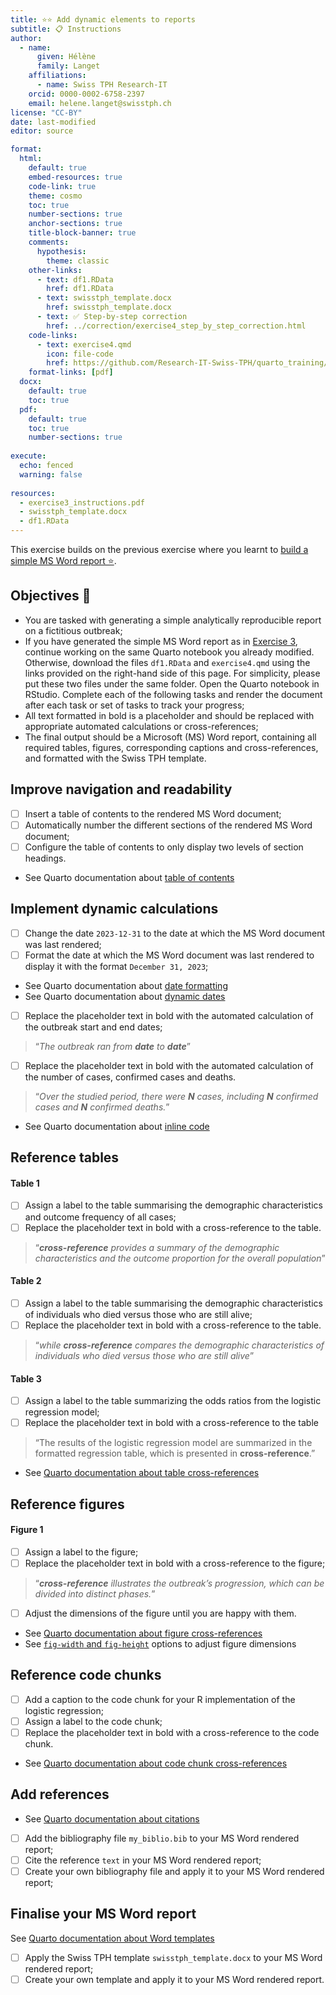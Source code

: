 ```yaml
---
title: ⭐⭐ Add dynamic elements to reports
subtitle: 📋 Instructions
author:
  - name:
      given: Hélène
      family: Langet
    affiliations:
      - name: Swiss TPH Research-IT
    orcid: 0000-0002-6758-2397
    email: helene.langet@swisstph.ch
license: "CC-BY"
date: last-modified
editor: source

format:
  html:
    default: true
    embed-resources: true
    code-link: true
    theme: cosmo
    toc: true
    number-sections: true
    anchor-sections: true
    title-block-banner: true
    comments:
      hypothesis: 
        theme: classic
    other-links:
      - text: df1.RData
        href: df1.RData
      - text: swisstph_template.docx
        href: swisstph_template.docx
      - text: ✅ Step-by-step correction
        href: ../correction/exercise4_step_by_step_correction.html
    code-links:
      - text: exercise4.qmd
        icon: file-code
        href: https://github.com/Research-IT-Swiss-TPH/quarto_training/blob/main/practicals/exercise4.qmd
    format-links: [pdf]
  docx:
    default: true
    toc: true
  pdf:
    default: true
    toc: true
    number-sections: true
    
execute:
  echo: fenced
  warning: false
    
resources:
  - exercise3_instructions.pdf
  - swisstph_template.docx
  - df1.RData
---
```


This exercise builds on the previous exercise where you learnt to [build a simple MS Word report ⭐](./exercise3_instructions.html).

## Objectives 🎯

-   You are tasked with generating a simple analytically reproducible report on a fictitious outbreak;
-   If you have generated the simple MS Word report as in [Exercise 3](./exercise3_instructions.html), continue working on the same Quarto notebook you already modified. Otherwise, download the files `df1.RData` and `exercise4.qmd` using the links provided on the right-hand side of this page. For simplicity, please put these two files under the same folder. Open the Quarto notebook in RStudio. Complete each of the following tasks and render the document after each task or set of tasks to track your progress;
-   All text formatted in bold is a placeholder and should be replaced with appropriate automated calculations or cross-references;
-   The final output should be a Microsoft (MS) Word report, containing all required tables, figures, corresponding captions and cross-references, and formatted with the Swiss TPH template.

## Improve navigation and readability

-   [ ] Insert a table of contents to the rendered MS Word document;
-   [ ] Automatically number the different sections of the rendered MS Word document;
-   [ ] Configure the table of contents to only display two levels of section headings.

::: callout-tip
-   See Quarto documentation about [table of contents](https://quarto.org/docs/output-formats/ms-word.html#table-of-contents)
:::

## Implement dynamic calculations

-   [ ] Change the date `2023-12-31` to the date at which the MS Word document was last rendered;
- [ ] Format the date at which the MS Word document was last rendered to display it with the format `December 31, 2023`;

::: callout-tip
-   See Quarto documentation about [date formatting](https://quarto.org/docs/reference/dates.html#date-formatting)
-   See Quarto documentation about [dynamic dates](https://quarto.org/docs/reference/dates.html#date-parsing)
:::

-   [ ] Replace the placeholder text in bold with the automated calculation of the outbreak start and end dates;

> "*The outbreak ran from **date** to **date***"

-   [ ] Replace the placeholder text in bold with the automated calculation of the number of cases, confirmed cases and deaths.

> "*Over the studied period, there were **N** cases, including **N** confirmed cases and **N** confirmed deaths.*"

::: callout-tip
-   See Quarto documentation about [inline code](https://quarto.org/docs/computations/inline-code.html)
:::

## Reference tables

#### Table 1 {.unnumbered}

-   [ ] Assign a label to the table summarising the demographic characteristics and outcome frequency of all cases;
-   [ ] Replace the placeholder text in bold with a cross-reference to the table.

> "***cross-reference** provides a summary of the demographic characteristics and the outcome proportion for the overall population*"

#### Table 2 {.unnumbered}

-   [ ] Assign a label to the table summarising the demographic characteristics of individuals who died versus those who are still alive;
-   [ ] Replace the placeholder text in bold with a cross-reference to the table.

> "*while **cross-reference** compares the demographic characteristics of individuals who died versus those who are still alive*"

#### Table 3 {.unnumbered}

-   [ ] Assign a label to the table summarizing the odds ratios from the logistic regression model;
-   [ ] Replace the placeholder text in bold with a cross-reference to the table

> "The results of the logistic regression model are summarized in the formatted regression table, which is presented in **cross-reference**."


::: callout-tip
-   See [Quarto documentation about table cross-references](https://quarto.org/docs/authoring/tables.html#cross-references)
:::

## Reference figures

#### Figure 1 {.unnumbered}

-   [ ] Assign a label to the figure;
-   [ ] Replace the placeholder text in bold with a cross-reference to the figure;

> "***cross-reference** illustrates the outbreak's progression, which can be divided into distinct phases.*"

-   [ ] Adjust the dimensions of the figure until you are happy with them.

::: callout-tip
- See [Quarto documentation about figure cross-references](https://quarto.org/docs/authoring/cross-references.html#computations)
- See [`fig-width` and `fig-height`](https://quarto.org/docs/computations/execution-options.html#figure-options) options to adjust figure dimensions
:::

## Reference code chunks

-   [ ] Add a caption to the code chunk for your R implementation of the logistic regression;
-   [ ] Assign a label to the code chunk;
-   [ ] Replace the placeholder text in bold with a cross-reference to the code chunk.

::: callout-tip
-   See [Quarto documentation about code chunk cross-references](https://quarto.org/docs/authoring/cross-references.html#code-listings)
:::

## Add references

::: callout-tip
-   See [Quarto documentation about citations](https://quarto.org/docs/authoring/citations.html)
:::

-   [ ] Add the bibliography file `my_biblio.bib` to your MS Word rendered report;
-   [ ] Cite the reference `text` in your MS Word rendered report;
-   [ ] Create your own bibliography file and apply it to your MS Word rendered report;

## Finalise your MS Word report

::: callout-tip
See [Quarto documentation about Word templates](https://quarto.org/docs/output-formats/ms-word-templates.html)
:::

-   [ ] Apply the Swiss TPH template `swisstph_template.docx` to your MS Word rendered report;
-   [ ] Create your own template and apply it to your MS Word rendered report.
